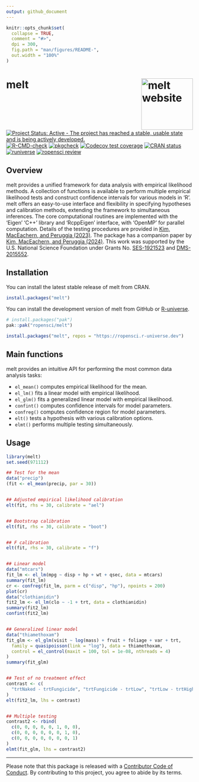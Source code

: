 ```yaml
---
output: github_document
---
```


<!-- README.md is generated from README.Rmd. Please edit that file -->

```r
knitr::opts_chunk$set(
  collapse = TRUE,
  comment = "#>",
  dpi = 300,
  fig.path = "man/figures/README-",
  out.width = "100%"
)
```

# melt <a href="https://docs.ropensci.org/melt/"><img src="man/figures/logo.png" align="right" height="139" alt="melt website" /></a>

<!-- badges: start -->
[![Project Status: Active - The project has reached a stable, usable state and is being actively developed.](https://www.repostatus.org/badges/latest/active.svg)](https://www.repostatus.org/#active)
[![R-CMD-check](https://github.com/ropensci/melt/actions/workflows/R-CMD-check.yaml/badge.svg)](https://github.com/ropensci/melt/actions/workflows/R-CMD-check.yaml)
[![pkgcheck](https://github.com/ropensci/melt/workflows/pkgcheck/badge.svg)](https://github.com/ropensci/melt/actions?query=workflow%3Apkgcheck)
[![Codecov test coverage](https://codecov.io/gh/ropensci/melt/branch/main/graph/badge.svg)](https://app.codecov.io/gh/ropensci/melt?branch=main)
[![CRAN status](https://www.r-pkg.org/badges/version/melt)](https://CRAN.R-project.org/package=melt)
[![runiverse](https://ropensci.r-universe.dev/badges/melt)](http://ropensci.r-universe.dev/ui/#package:melt)
[![ropensci review](https://badges.ropensci.org/550_status.svg)](https://github.com/ropensci/software-review/issues/550)

<!-- badges: end -->

## Overview

melt provides a unified framework for data analysis with empirical likelihood methods.
A collection of functions is available to perform multiple empirical likelihood tests and construct confidence intervals for various models in 'R'.
melt offers an easy-to-use interface and flexibility in specifying hypotheses and calibration methods, extending the framework to simultaneous inferences.
The core computational routines are implemented with the 'Eigen' 'C++' library and 'RcppEigen' interface, with 'OpenMP' for parallel computation. 
Details of the testing procedures are provided in [Kim, MacEachern, and Peruggia (2023)](https://doi.org/10.1080/10485252.2023.2206919). 
The package has a companion paper by [Kim, MacEachern, and Peruggia (2024)](https://doi.org/10.18637/jss.v108.i05).
This work was supported by the U.S. National Science Foundation under Grants No. [SES-1921523](https://www.nsf.gov/awardsearch/showAward?AWD_ID=1921523) and [DMS-2015552](https://www.nsf.gov/awardsearch/showAward?AWD_ID=2015552).


## Installation

You can install the latest stable release of melt from CRAN.

```r
install.packages("melt")
```

You can install the development version of melt from GitHub or [R-universe](http://ropensci.r-universe.dev/ui/#package:melt).

```r
# install.packages("pak")
pak::pak("ropensci/melt")
```

```r
install.packages("melt", repos = "https://ropensci.r-universe.dev")
```


## Main functions

melt provides an intuitive API for performing the most common data analysis tasks:

* `el_mean()` computes empirical likelihood for the mean.
* `el_lm()` fits a linear model with empirical likelihood.
* `el_glm()` fits a generalized linear model with empirical likelihood.
* `confint()` computes confidence intervals for model parameters.
* `confreg()` computes confidence region for model parameters.
* `elt()` tests a hypothesis with various calibration options.
* `elmt()` performs multiple testing simultaneously.


## Usage
```r
library(melt)
set.seed(971112)

## Test for the mean
data("precip")
(fit <- el_mean(precip, par = 30))


## Adjusted empirical likelihood calibration
elt(fit, rhs = 30, calibrate = "ael")


## Bootstrap calibration
elt(fit, rhs = 30, calibrate = "boot")


## F calibration
elt(fit, rhs = 30, calibrate = "f")


## Linear model
data("mtcars")
fit_lm <- el_lm(mpg ~ disp + hp + wt + qsec, data = mtcars)
summary(fit_lm)
cr <- confreg(fit_lm, parm = c("disp", "hp"), npoints = 200)
plot(cr)
data("clothianidin")
fit2_lm <- el_lm(clo ~ -1 + trt, data = clothianidin)
summary(fit2_lm)
confint(fit2_lm)


## Generalized linear model
data("thiamethoxam")
fit_glm <- el_glm(visit ~ log(mass) + fruit + foliage + var + trt,
  family = quasipoisson(link = "log"), data = thiamethoxam,
  control = el_control(maxit = 100, tol = 1e-08, nthreads = 4)
)
summary(fit_glm)


## Test of no treatment effect
contrast <- c(
  "trtNaked - trtFungicide", "trtFungicide - trtLow", "trtLow - trtHigh"
)
elt(fit2_lm, lhs = contrast)


## Multiple testing
contrast2 <- rbind(
  c(0, 0, 0, 0, 0, 1, 0, 0),
  c(0, 0, 0, 0, 0, 0, 1, 0),
  c(0, 0, 0, 0, 0, 0, 0, 1)
)
elmt(fit_glm, lhs = contrast2)
```

---
Please note that this package is released with a [Contributor Code of Conduct](https://ropensci.org/code-of-conduct/). By contributing to this project, you agree to abide by its terms.
